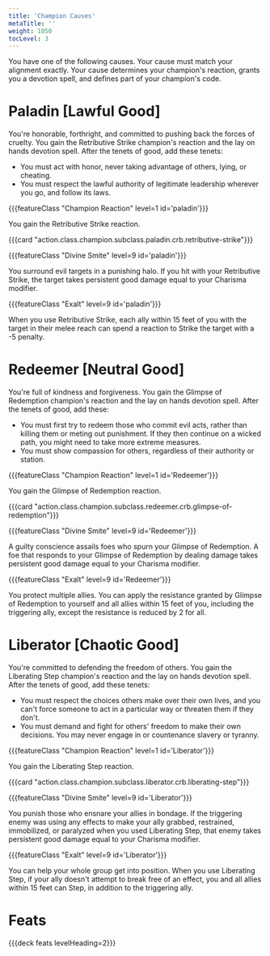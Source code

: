 ```yaml
---
title: 'Champion Causes'
metaTitle: ''
weight: 1050
tocLevel: 3
---
```



You have one of the following causes. Your cause must match your alignment exactly. Your cause determines your champion's reaction, grants you a devotion spell, and defines part of your champion's code.

# Paladin [Lawful Good]

You're honorable, forthright, and committed to pushing back the forces of cruelty. You gain the Retributive Strike champion's reaction and the lay on hands devotion spell. After the tenets of good, add these tenets:

-   You must act with honor, never taking advantage of others, lying, or cheating.
-   You must respect the lawful authority of legitimate leadership wherever you go, and follow its laws.

{{{featureClass "Champion Reaction" level=1 id='paladin'}}}

You gain the Retributive Strike reaction.

{{{card "action.class.champion.subclass.paladin.crb.retributive-strike"}}}

{{{featureClass "Divine Smite" level=9 id='paladin'}}}

You surround evil targets in a punishing halo. If you hit with your Retributive Strike, the target takes persistent good damage equal to your Charisma modifier.

{{{featureClass "Exalt" level=9 id='paladin'}}}

When you use Retributive Strike, each ally within 15 feet of you with the target in their melee reach can spend a reaction to Strike the target with a -5 penalty.

# Redeemer [Neutral Good]

You're full of kindness and forgiveness. You gain the Glimpse of Redemption champion's reaction and the lay on hands devotion spell. After the tenets of good, add these:

-   You must first try to redeem those who commit evil acts, rather than killing them or meting out punishment. If they then continue on a wicked path, you might need to take more extreme measures.
-   You must show compassion for others, regardless of their authority or station.

{{{featureClass "Champion Reaction" level=1 id='Redeemer'}}}

You gain the Glimpse of Redemption reaction.

{{{card "action.class.champion.subclass.redeemer.crb.glimpse-of-redemption"}}}

{{{featureClass "Divine Smite" level=9 id='Redeemer'}}}

A guilty conscience assails foes who spurn your Glimpse of Redemption. A foe that responds to your Glimpse of Redemption by dealing damage takes persistent good damage equal to your Charisma modifier.

{{{featureClass "Exalt" level=9 id='Redeemer'}}}

You protect multiple allies. You can apply the resistance granted by Glimpse of Redemption to yourself and all allies within 15 feet of you, including the triggering ally, except the resistance is reduced by 2 for all.

# Liberator [Chaotic Good]

You're committed to defending the freedom of others. You gain the Liberating Step champion's reaction and the lay on hands devotion spell. After the tenets of good, add these tenets:

-   You must respect the choices others make over their own lives, and you can't force someone to act in a particular way or threaten them if they don't.
-   You must demand and fight for others' freedom to make their own decisions. You may never engage in or countenance slavery or tyranny.

{{{featureClass "Champion Reaction" level=1 id='Liberator'}}}

You gain the Liberating Step reaction.

{{{card "action.class.champion.subclass.liberator.crb.liberating-step"}}}

{{{featureClass "Divine Smite" level=9 id='Liberator'}}}

You punish those who ensnare your allies in bondage. If the triggering enemy was using any effects to make your ally grabbed, restrained, immobilized, or paralyzed when you used Liberating Step, that enemy takes persistent good damage equal to your Charisma modifier.

{{{featureClass "Exalt" level=9 id='Liberator'}}}

You can help your whole group get into position. When you use Liberating Step, if your ally doesn't attempt to break free of an effect, you and all allies within 15 feet can Step, in addition to the triggering ally.

# Feats

{{{deck feats levelHeading=2}}}
